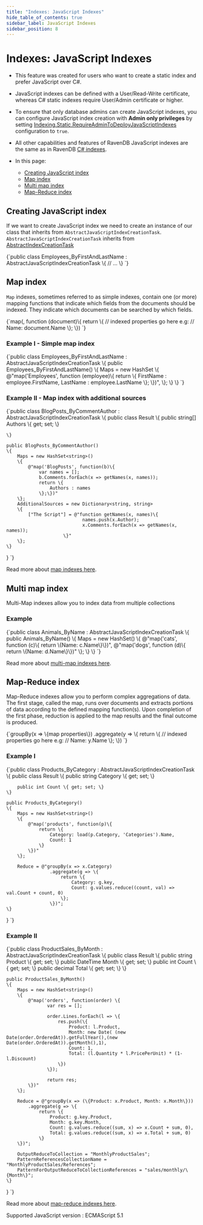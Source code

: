 ---
title: "Indexes: JavaScript Indexes"
hide_table_of_contents: true
sidebar_label: JavaScript Indexes
sidebar_position: 8
---




# Indexes: JavaScript Indexes
<LanguageSwitcher supportedLanguages={supportedLanguages} />
<LanguageContent language="csharp">

<Admonition type="note" title="">

* This feature was created for users who want to create a static index and prefer JavaScript over C#.  

* JavaScript indexes can be defined with a User/Read-Write certificate, whereas C# static indexes 
  require User/Admin certificate or higher.  

* To ensure that only database admins can create JavaScript indexes, 
  you can configure JavaScript index creation with **Admin only privileges** by setting 
  [Indexing.Static.RequireAdminToDeployJavaScriptIndexes](../server/configuration/indexing-configuration.mdx#indexingstaticrequireadmintodeployjavascriptindexes)
  configuration to `true`.

* All other capabilities and features of RavenDB JavaScript indexes are the same as in RavenDB [C# indexes](../indexes/indexing-basics.mdx).   

* In this page:
  * [Creating  JavaScript index](../indexes/javascript-indexes.mdx#creating--javascript-index)
  * [Map index](../indexes/javascript-indexes.mdx#map-index)
  * [Multi map index](../indexes/javascript-indexes.mdx#multi-map-index)
  * [Map-Reduce index](../indexes/javascript-indexes.mdx#map-reduce-index)

</Admonition>

## Creating  JavaScript index

If we want to create JavaScript index we need to create an instance of our class that inherits 
from `AbstractJavaScriptIndexCreationTask`.   
`AbstractJavaScriptIndexCreationTask` inherits from [AbstractIndexCreationTask](../indexes/creating-and-deploying.mdx#Using-AbstractIndexCreationTask)

<TabItem value="javaScriptindexes_1" label="javaScriptindexes_1">
<CodeBlock language="csharp">
{`public class Employees_ByFirstAndLastName : AbstractJavaScriptIndexCreationTask
\{
    // ...
\}
`}
</CodeBlock>
</TabItem>

## Map index

`Map` indexes, sometimes referred to as simple indexes, contain one (or more) mapping functions that indicate which fields from the documents should be indexed. 
They indicate which documents can be searched by which fields.

<TabItem value="csharp" label="csharp">
<CodeBlock language="csharp">
{`map(<collection-name>, function (document)\{
     return \{
         // indexed properties go here e.g:
         // Name: document.Name
     \};
 \})
`}
</CodeBlock>
</TabItem>

### Example I - Simple map index

<TabItem value="javaScriptindexes_6" label="javaScriptindexes_6">
<CodeBlock language="csharp">
{`public class Employees_ByFirstAndLastName : AbstractJavaScriptIndexCreationTask
\{
    public Employees_ByFirstAndLastName()
    \{
        Maps = new HashSet<string>
        \{
            @"map('Employees', function (employee)\{ 
                    return \{ 
                        FirstName : employee.FirstName, 
                        LastName : employee.LastName
                    \};
                \})",
        \};
    \}
\}
`}
</CodeBlock>
</TabItem>

### Example II - Map index with additional sources

<TabItem value="indexes_2" label="indexes_2">
<CodeBlock language="csharp">
{`public class BlogPosts_ByCommentAuthor : AbstractJavaScriptIndexCreationTask
\{
    public class Result
    \{
        public string[] Authors \{ get; set; \}

    \}

    public BlogPosts_ByCommentAuthor()
    \{
        Maps = new HashSet<string>()
        \{
            @"map('BlogPosts', function(b)\{
                var names = [];
                b.Comments.forEach(x => getNames(x, names));
                return \{
                    Authors : names
                \};\})"
        \};
        AdditionalSources = new Dictionary<string, string>
        \{
            ["The Script"] = @"function getNames(x, names)\{
                                names.push(x.Author);
                                x.Comments.forEach(x => getNames(x, names));
                         \}"
        \};
    \}
\}
`}
</CodeBlock>
</TabItem>

Read more about [map indexes here](../indexes/map-indexes.mdx).

## Multi map index

Multi-Map indexes allow you to index data from multiple collections

### Example

<TabItem value="multi_map_5" label="multi_map_5">
<CodeBlock language="csharp">
{`public class Animals_ByName : AbstractJavaScriptIndexCreationTask
\{
    public Animals_ByName()
    \{
        Maps = new HashSet<string>()
        \{
            @"map('cats', function (c)\{ return \{Name: c.Name\}\})",
            @"map('dogs', function (d)\{ return \{Name: d.Name\}\})"
        \};
    \}
\}
`}
</CodeBlock>
</TabItem>

Read more about [multi-map indexes here](../indexes/map-reduce-indexes.mdx).

## Map-Reduce index
Map-Reduce indexes allow you to perform complex aggregations of data.
The first stage, called the map, runs over documents and extracts portions of data according to the defined mapping function(s).
Upon completion of the first phase, reduction is applied to the map results and the final outcome is produced.

<TabItem value="csharp" label="csharp">
<CodeBlock language="csharp">
{`groupBy(x => \{map properties\})
     .aggregate(y => \{
         return \{
             // indexed properties go here e.g:
             // Name: y.Name
         \};
     \})
`}
</CodeBlock>
</TabItem>

### Example I

<TabItem value="map_reduce_0_0" label="map_reduce_0_0">
<CodeBlock language="csharp">
{`public class Products_ByCategory : AbstractJavaScriptIndexCreationTask
\{
    public class Result
    \{
        public string Category \{ get; set; \}

        public int Count \{ get; set; \}
    \}

    public Products_ByCategory()
    \{
        Maps = new HashSet<string>()
        \{
            @"map('products', function(p)\{
                return \{
                    Category: load(p.Category, 'Categories').Name,
                    Count: 1
                \}
            \})"
        \};

        Reduce = @"groupBy(x => x.Category)
                    .aggregate(g => \{
                        return \{
                            Category: g.key,
                            Count: g.values.reduce((count, val) => val.Count + count, 0)
                        \};
                    \})";
    \}
\}
`}
</CodeBlock>
</TabItem>

### Example II

<TabItem value="map_reduce_3_0" label="map_reduce_3_0">
<CodeBlock language="csharp">
{`public class ProductSales_ByMonth : AbstractJavaScriptIndexCreationTask
\{
    public class Result
    \{
        public string Product \{ get; set; \}
        public DateTime Month \{ get; set; \}
        public int Count \{ get; set; \}
        public decimal Total \{ get; set; \}
    \}

    public ProductSales_ByMonth()
    \{
        Maps = new HashSet<string>()
        \{
            @"map('orders', function(order) \{
                   var res = [];

                   order.Lines.forEach(l => \{
                       res.push(\{
                           Product: l.Product,
                           Month: new Date( (new Date(order.OrderedAt)).getFullYear(),(new Date(order.OrderedAt)).getMonth(),1),
                           Count: 1,
                           Total: (l.Quantity * l.PricePerUnit) * (1- l.Discount)
                       \})
                   \});

                   return res;
            \})"
        \};

        Reduce = @"groupBy(x => (\{Product: x.Product, Month: x.Month\}))
            .aggregate(g => \{
                return \{
                    Product: g.key.Product,
                    Month: g.key.Month,
                    Count: g.values.reduce((sum, x) => x.Count + sum, 0),
                    Total: g.values.reduce((sum, x) => x.Total + sum, 0)
                \}
        \})";

        OutputReduceToCollection = "MonthlyProductSales";
        PatternReferencesCollectionName = "MonthlyProductSales/References";
        PatternForOutputReduceToCollectionReferences = "sales/monthly/\{Month\}";
    \}
\}
`}
</CodeBlock>
</TabItem>

Read more about [map-reduce indexes here](../indexes/map-reduce-indexes.mdx).

<Admonition type="info" title="Information" id="information" href="#information">
Supported JavaScript version : ECMAScript 5.1
</Admonition>


</LanguageContent>

<!---
### Indexes
- [Indexing Related Documents](../indexes/indexing-related-documents)
- [Map Indexes](../indexes/map-indexes)
- [Map-Reduce Indexes](../indexes/map-reduce-indexes)
- [Creating and Deploying Indexes](../indexes/creating-and-deploying)

### Querying
- [Query Overview](../client-api/session/querying/how-to-query)
- [Querying an Index](../indexes/querying/query-index)


-->